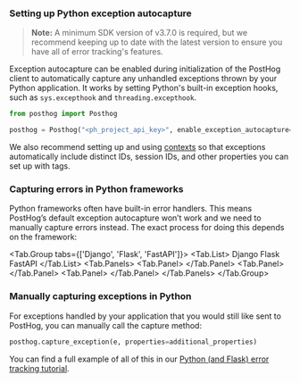 ### Setting up Python exception autocapture

> **Note:** A minimum SDK version of v3.7.0 is required, but we recommend keeping up to date with the latest version to ensure you have all of error tracking's features.

Exception autocapture can be enabled during initialization of the PostHog client to automatically capture any unhandled exceptions thrown by your Python application. It works by setting Python's built-in exception hooks, such as `sys.excepthook` and `threading.excepthook`.

```python
from posthog import Posthog

posthog = Posthog("<ph_project_api_key>", enable_exception_autocapture=True, ...)
```

We also recommend setting up and using [contexts](/docs/libraries/python#contexts) so that exceptions automatically include distinct IDs, session IDs, and other properties you can set up with tags.

### Capturing errors in Python frameworks

Python frameworks often have built-in error handlers. This means PostHog’s default exception autocapture won’t work and we need to manually capture errors instead. The exact process for doing this depends on the framework:


<Tab.Group tabs={['Django', 'Flask', 'FastAPI']}>
    <Tab.List>
      <Tab>Django</Tab>
      <Tab>Flask</Tab>
      <Tab>FastAPI</Tab>
    </Tab.List>
    <Tab.Panels>
        <Tab.Panel>
            <DjangoContextMiddleware />
        </Tab.Panel>
        <Tab.Panel>
            <PythonFlaskExceptionAutocapture />
        </Tab.Panel>
        <Tab.Panel>
            <PythonFastAPIExceptionAutocapture />
        </Tab.Panel>
    </Tab.Panels>
</Tab.Group>

### Manually capturing exceptions in Python

For exceptions handled by your application that you would still like sent to PostHog, you can manually call the capture method:

```python
posthog.capture_exception(e, properties=additional_properties)
```

You can find a full example of all of this in our [Python (and Flask) error tracking tutorial](/tutorials/python-error-tracking).
